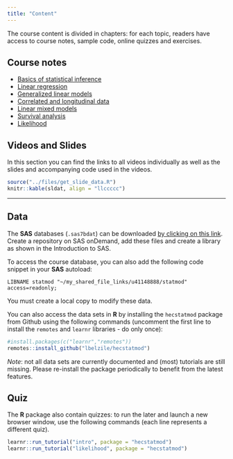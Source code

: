 ```yaml
---
title: "Content"
---
```



The course content is divided in chapters: for each topic,
readers have access to course notes, sample code, online quizzes and exercises.

## Course notes

- [Basics of statistical inference](https://lbelzile.github.io/math60604a/intro.html)
- [Linear regression](https://lbelzile.github.io/math60604a/linear-regression.html)
- [Generalized linear models](https://lbelzile.github.io/math60604a/generalized-linear-models.html)
- [Correlated and longitudinal data](https://lbelzile.github.io/math60604a/correlated-longitudinal-data.html)
- [Linear mixed models](https://lbelzile.github.io/math60604a/linear-mixed-models.html)
- [Survival analysis](https://lbelzile.github.io/math60604a/survival.html)
- [Likelihood](https://lbelzile.github.io/math60604a/likelihood.html)



## Videos and Slides

In this section you can find the links to all videos individually as well as the slides and accompanying code used in the videos.

```r
source("../files/get_slide_data.R")
knitr::kable(sldat, align = "llccccc")
```

---

## Data

The **SAS** databases (`.sas7bdat`) can be downloaded [by clicking on this link](https://raw.githubusercontent.com/lbelzile/statmod/main/datasets/MATH60604A_SAS_data.zip). Create a repository on SAS onDemand, add these files and create a library as shown in the Introduction to SAS.

To access the course database, you can also add the following code snippet in your **SAS** autoload:

`LIBNAME statmod "~/my_shared_file_links/u41148888/statmod" access=readonly;`

You must create a local copy to modify these data.

You can also access the data sets in **R** by installing the `hecstatmod` package from Github using the following commands (uncomment the first line to install the  `remotes` and `learnr` libraries - do only once):

```r
#install.packages(c("learnr","remotes"))
remotes::install_github("lbelzile/hecstatmod")
```
*Note*: not all data sets are currently documented and (most) tutorials are still missing. Please re-install the package periodically to benefit from the latest features.

## Quiz

The **R** package also contain quizzes: to run the later and launch a new browser window, use the following commands (each line represents a different quiz).

```r
learnr::run_tutorial("intro", package = "hecstatmod")
learnr::run_tutorial("likelihood", package = "hecstatmod")
```

